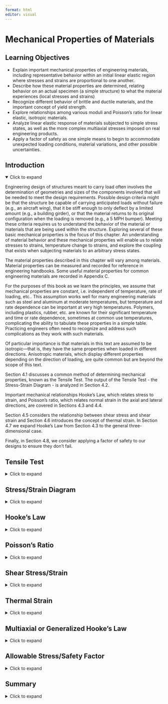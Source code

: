 ```yaml
---
format: html
editor: visual
---
```


# Mechanical Properties of Materials {#sec-mechanical-properties-of-materials}

::: {.callout-note icon="false"}
## Learning Objectives

-   Explain important mechanical properties of engineering materials, including representative behavior within an initial linear elastic region where stresses and strains are proportional to one another.
-   Describe how these material properties are determined, relating behavior on an actual specimen (a simple structure) to what the material experiences (local stresses and strains)
-   Recognize different behavior of brittle and ductile materials, and the important concept of yield strength.
-   Explore relationships among various moduli and Poisson’s ratio for linear elastic, isotropic materials.
-   Analyze linear elastic response of materials subjected to simple stress states, as well as the more complex multiaxial stresses imposed on real engineering products.
-   Apply a factor of safety as one simple means to begin to accommodate unexpected loading conditions, material variations, and other possible uncertainties.
:::

## Introduction {.unnumbered}

<details open>

<summary>Click to expand</summary>

Engineering design of structures meant to carry load often involves the determination of geometries and sizes of the components involved that will be needed to meet the design requirements. Possible design criteria might be that the structure be capable of carrying anticipated loads without failure (e.g., an aircraft wing), that it be stiff enough to only deflect by a limited amount (e.g., a building girder), or that the material returns to its original configuration when the loading is removed (e.g., a 5 MPH bumper). Meeting these criteria requires us to understand the behavior of the material or materials that are being used within the structure. Exploring several of these basic mechanical properties is the focus of this chapter. An understanding of material behavior and these mechanical properties will enable us to relate stresses to strains, temperature change to strains, and explore the coupling that exists when subjecting materials to an arbitrary stress states.

The material properties described in this chapter will vary among materials. Material properties can be measured and recorded for reference in engineering handbooks. Some useful material properties for common engineering materials are recorded in Appendix C.

For the purposes of this book as we learn the principles, we assume that mechanical properties are constant, i.e. independent of temperature, rate of loading, etc.. This assumption works well for many engineering materials such as steel and aluminum at moderate temperatures, but temperature and rate dependence can be important at very high temperatures. Polymers, including plastics, rubber, etc. are known for their significant temperature and time or rate dependence, sometimes at common use temperatures, complicating the ability to tabulate these properties in a simple table. Practicing engineers often need to recognize and address such complications as they work with such materials.

Of particular importance is that materials in this text are assumed to be isotropic—that is, they have the same properties when loaded in different directions. Anisotropic materials, which display different properties depending on the direction of loading, are quite common but are beyond the scope of this text.

Section 4.1 discusses a common method of determining mechanical properties, known as the Tensile Test. The output of the Tensile Test - the Stress-Strain Diagram - is analyzed in Section 4.2.

Important mechanical relationships Hooke's Law, which relates stress to strain, and Poisson's ratio, which relates normal strain in the axial and lateral directions, are covered in Sections 4.3 and 4.4.

Section 4.5 considers the relationship between shear stress and shear strain and Section 4.6 introduces the concept of thermal strain. In Section 4.7 we expand Hooke's Law from Section 4.3 to the general three-dimensional case.

Finally, in Section 4.8, we consider applying a factor of safety to our designs to ensure they don't fail.

</details>

## Tensile Test {#sec-4.1}

<details>

<summary>Click to expand</summary>

A common method of measuring mechanical properties of materials is the tensile test, which involves placing a cylinder or bar of material in a load frame (such as shown in Figure 4.1a) and subjecting the specimen to tensile loading. These load frames are designed in such a manner that they can mechanically extend the tensile bar, often to failure, while measuring both the imposed load and the specimen deformation. These quantities for the specimen are then used to determine the local or material level behavior of stress and strain by using the relationships covered in chapters 2 and 3. These latter quantities are often essential in engineering design because properties from appropriate tests on laboratory specimens may be used to predict the behavior of much more complex engineering components.

During a typical tensile test, a specimen (such as shown in Figure 4.1b) is mounted in grips that are then separated at a prescribed displacement rate. To determine stress, the recorded force at any time is divided by the cross-sectional area of the specimen. Because of the likelihood of failures at the grip due to concentrations of stress, specimens are typically "waisted" to form dogbone or dumbbell shapes. Large fillets are used to reduce stress concentrations associated with the different areas (See Section 5.2), and failure will typically occur within the narrowed region of the specimen due to the smaller cross-sectional area. This region is often referred to as the "gage region" as this becomes the area of interest for the specimen. In addition, this specimen produces a uniform uniaxial stress state within this gage region of the specimen. The normal stress within this region is determined by:

$$
\sigma=\frac{F}{A}
$$

To determine strain, devices such as mechanical extensometer's (see Figure 4.1c) are mounted on the specimen, measuring the deflection and dividing it by the original distance between the contact points.  The axial normal strain is determined by dividing the measured extension by the active length of the strain measuring device, typically a portion of the gage section of the specimen:

$$
\varepsilon=\frac{\Delta L}{L}
$$

![Figure 4.1: Tensile tests are a common means to measure mechanic properties of materials. (a) Illustration of a tensile test frame. (b) Left to right: Examples of steel, aluminum, poly(vinyl chloride), and poly(methyl methacrylate) tensile specimens. (c) Image of a circular steel specimen mounted in grips and instrumented with a clip-on extensometer.](images/CH4%20PNGs/4.1.png){fig-align="center"}

</details>

## Stress/Strain Diagram {#sec-4.2}

<details>

<summary>Click to expand</summary>

The goal in conducting tests of materials, such as the tensile test described above, is to learn qualitatively how the specimen responds and to quantitatively determine important mechanical properties of the material.

As discussed in the introduction to this chapter, these material properties will be assumed to be constant in this text and so, once determined from a test specimen, can be used to design and analyze components made of that same material. Appendix C contains material properties for a selection of these materials.

Figure 4.2a illustrates representative stress-strain behavior for several engineering materials.

![Figure 4.2: Results obtained from tensile tests. (a) Illustration of a typical stress-strain behavior for \_\_\_\_\_\_, \_\_\_\_, \_\_\_\_\_, and \_\_\_\_. (b) Failure surfaces for cast iron, mild steel, and an aluminum alloy.](images/CH4%20PNGs/4.2.png){fig-align="center"}

Each material initially experiences a linear relationship between stress and strain, represented as a straight line on the stress/strain diagram. This linear portion is referred to as elastic deformation. One important property of elastic deformation is that if an object is loaded into the elastic region (causing a certain amount of stress and strain) and the load is subsequently removed, the object will return to its original dimensions.

Materials such as glass, silicon wafers, and concrete tend to be quite brittle, breaking prior to significant permanent or plastic deformation. The behavior remains nearly linear until failure, an attribute of brittle materials. On the other hand, certain copper alloys, mild steel, and many polymers are often quite ductile, meaning that there is considerable plastic deformation beyond some limiting value of stress or strain. Unless a material is perfectly brittle, there will be a certain point beyond which the relationship between stress and strain becomes nonlinear, represented by a curve departing from linear elastic behavior on the stress/strain diagram. This nonlinear (often curved) portion is referred to as plastic deformation. If an object is loaded into the plastic region and the load is subsequently removed, any plastic deformation is permanent, and the object will not return to its original dimensions.

The transition between the linear region of the stress-strain curve and the subsequent behavior marks an important engineering property of the material known as the yield stress. Although considerable variations are seen among different materials, yielding is typically defined as the region within which relatively small increases in stress are associated with relatively large increases in strain. The yield strength of the material is a very important design parameter, as many engineering components are designed to operate within the linear region of material response, and hence remain elastic, i.e., the ability to return to their original configuration when loading is removed. You likely have experienced material yielding if you have ever deformed a coat hanger or paperclip such that it does not return to the original state. Such behavior is undesirable for many engineering components designed to continue operating in their original state. On the other hand, plastic deformation following yielding can be very important in terms of the fabrication process. For example sheets of steel or aluminum can be placed between molds and compressed under high pressure to deform them into the shape of an automobile panel as seen in figure 4.3a, an illustration of where plastic deformation is very important. Plastic deformation can also be useful in absorbing energy, such as seen in the concertina crushing of a structural component for an automobile (see figure 4.3b). This book, however, will focus on the pre-yield, linear elastic region.

![Figure 4.3: Engineering materials are often loaded beyond yield to permanently deform the material, as in (a) the stamping process for an automotive panel or in (b) the crushing of a weld-bonded hat section used to absorb energy in an automobile accident.](images/CH4%20PNGs/4.3.png){fig-align="center"}

Sometimes the yield region is further described by three distinct points on the stress/strain curve. The proportional limit marks the point where the relationship between stress and strain stops being linear. The elastic limit marks the point beyond which materials do not return to their original state. The yield point is typically defined using the 0.2% offset method where a straight line beginning at a strain of 0.002 (0.2%) and running parallel to the linear portion of the diagram is drawn. The point where this line intersects the stress/strain curve is defined as the yield point. Since these three points for a material often occur within a fairly narrow range of one another, this text will refer to these three points collectively as yielding, and will define the stress at this point as the yield strength. Figure 4.4 illustrates these definitions.

![Figure 4.4: Illustration of the proportional limit, the elastic limit, and the yield region of material response.](images/CH4%20PNGs/4.4.png){fig-align="center"}

Other metrics are also often quantitatively evaluated from stress-strain diagrams, including the ultimate strength, $\sigma_{alt}$, the maximum stress achieved prior to failure and the strain at break, $\varepsilon_{break}$ which is a measure of the ultimate elongation capabilities of the material (though is often dependent on the size of the specimen’s gage length.

</details>

## Hooke's Law {#sec-4.3}

<details>

<summary>Click to expand</summary>

The slope of the linear region of this stress/strain diagram represents an important material property known as Young's modulus or the modulus of elasticity, which will be designated by E. The elastic modulus can be thought of as a measure of stiffness of the material. A high elastic modulus for ‘stiff’ materials is represented by a steep slope. That is, a large increase in stress with only a small increase in strain. A low elastic modulus for ‘soft’ materials is represented by a shallow slope indicating a small increase in stress but a large increase in strain.

[Thomas Young](https://en.wikipedia.org/wiki/Thomas_Young_(scientist)) (1773-1829) was a British scientist, who noted the proportionality between applied force and extension, which he recorded as "ut tensio sic vis”, meaning "as is the extension, so is the force".

![Figure 4.5: Thomas Young](images/CH4%20PNGs/4.5.jpeg){fig-align="center" width="277"}

The linear elastic region of material response is of enormous importance for most engineering structures. Loading significantly beyond this proportional limit can result in pronounced yielding and permanent deformation that is often unacceptable, unless one is using this deformation to absorb energy (as in automobile frame involved in collision). Young's modulus or the modulus of elasticity is illustrated in figure 4.5a, which plots a portion of the normal stress versus normal strain, for example from a tensile test.

$$
E=\frac{\sigma}{\varepsilon}
$$

Since strain is unitless, elastic modulus will have the same units as stress \[Pa or psi\].

This relationship is more commonly called Hooke’s Law, and written in the form:

$$
\boxed{\sigma=E \varepsilon}
$$ {#eq-4.1}

| *where*
| *𝜎 = Average normal stress \[Pa, psi\]*
| *E = Elastic modulus \[Pa, psi\]*

*𝜀 = Normal strain*

It is especially important to note that this relationship is only applicable within the linear elastic region of the material’s response. Use of this relationship beyond this region can lead to serious design mistakes. One should note that this proportionality, applicable at the material level for stress and strain, also extends to structural elements, such as bars in tension or compression, beam deflections, helical springs in which the force and deflection are related by the spring constant, and many other engineering components and structures, as will be covered in the following chapters of the book.

![Figure 4.6: Illustration of the initial linear elastic portions of the sress strain curce and slopes corresponding to (a) Young's modulus for uniaxial tension; (b) shear modulus for pure shear loading](images/CH4%20PNGs/4.6.png){fig-align="center" width="486"}

Example 4.1 uses Hooke’s law to determine the elastic modulus of a material where the applied load and deformation are known.

::: {.callout-tip collapse="true" icon="false"}
## Example 4.1

Two bars are welded together and fixed to a wall at A. Two loads are applied as shown. Bar AB is 5 m long and has a diameter of 50 mm. If the change in length of bar AB is 4 mm, determine the elastic modulus of this bar.

![](images/CH4%20PNGs/example%204.1%20part%201.png){fig-align="center" width="478"}

::: {.callout-tip collapse="true" icon="false"}
## Solution

Cut a cross-section through bar AB and determine the internal load.

![](images/CH4%20PNGs/example%204.1%20part%202.png){fig-align="center" width="332"}

$$
\sum F_x= 100{~kN}+200{~kN}-N=0 \quad\rightarrow\quad N=300{~kN}
$$

Calculate the normal stress $\sigma=\frac{N}{A}=\frac{300,000{~kN}}{\pi(0.025)^2{~m}^2}=152.8{~MPa}$

Calculate the normal strain $\varepsilon=\frac{\Delta L}{L}=\frac{4{~mm}}{5,000{~mm}}=0.0008$

Use Hooke's Law to calculate the elastic modulus $$
E=\frac{\sigma}{\varepsilon}=\frac{152.8 \times 10^6{~Pa}}{0.0008}=191{~GPa}
$$
:::
:::

::: {.callout-warning icon="false"}
## Step-by-step:

1.  Determine the internal load in the member by equilibrium
2.  Determine the normal stress in the member by $\sigma=\frac{N}{A}$
3.  Determine the normal strain in the member by $\varepsilon=\frac{\Delta L}{L}$
4.  Use Hooke’s law to calculate the elastic modulus, $\sigma=E \varepsilon$
:::

</details>

## Poisson's Ratio {#sec-4.4}

<details>

<summary>Click to expand</summary>

When you stretch a rubber band, you will note that the elastomer elongates in the axial direction but that the cross-sectional area contracts. That is, there is a normal strain in the longitudinal (length) direction and also in the lateral (width or thickness) direction. There is a coupling between these normal strains in perpendicular directions. Poisson’s ratio is the material property that describes the proportional relationship between longitudinal and lateral strains. Named after Siméon Denis Poisson (1781-1840), the French mathematician and physicist, Poisson’s ratio is defined as the negative of the lateral strain divided by the longitudinal strain for a uniaxial eight loaded material. It may be expressed as:

$$
\boxed{\nu=-\frac{\varepsilon_{lateral}}{\varepsilon_{longitudinal}}}
$$ {#eq-4.2}

| *where*
| *𝜈 = Poisson's ratio*
| *𝜀~lateral~ = Lateral normal strain*

*𝜀~longitudinal~ = Longitudinal normal strain*

Note that this relationship is appropriate for a uniaxially loaded specimen (i.e., when a load is applied in only the longitudinal direction). Section 4.8 expands this relationship to cases where normal stresses are present in more than one direction. Poisson’s ratio is a material property that depends on the material as well as its structure. Theoretically, Poisson’s ratio can range from –1 to ½ for isotropic materials, but usually ranges from near zero for foams to nearly ½ for soft materials such as elastomers and gels. Most metals fall in the range from 0.2 to 0.35. A positive value of Poisson’s ratio means that as the material is extended in one direction, there will be a contraction in lateral directions. Most solid materials have positive Poisson’s ratios, though negative values have been reported in auxetic materials, such as certain meta-materials fabricated using additive manufacturing processes. Although beyond the scope of this course, such materials offer intriguing design possibilities. See example 4.2 for a simple application of Poisson’s ratio.

::: {.callout-tip collapse="true" icon="false"}
## Example 4.2

A circular polymeric rod with a diameter of 10 mm is subjected to a uniaxial force, resulting in an axial strain of 0.5%. A corresponding reduction in diameter of 0.02 mm is measured. Determine the Poisson’s ratio of this material.

::: {.callout-tip collapse="true" icon="false"}
## Solution

![](images/CH4%20PNGs/example%204.2.png){fig-align="center" width="72"}

The longitudinal strain is given as: ε~longitudinal~ = 0.005

The lateral strain is determined from the reduction in diameter divided by the original diameter, and is negative because it is contracting: $\varepsilon_{lateral}=\frac{-0.02{~mm}}{10{~mm}}=-0.002$

Poisson’s ratio is then easily determined as: $\nu=-\frac{\varepsilon_{lateral}}{\varepsilon_{longitudinal}}=-\frac{-0.002}{0.005}=0.4$
:::
:::

::: {.callout-warning icon="false"}
## Step-by-step:

1.  Determine the longitudinal strain $\varepsilon_{long}=\frac{\Delta L}{L}$

2.  Determine the lateral strain $\varepsilon_{l a t}=\frac{\Delta d}{d}$

3.  Calculate Poisson’s ratio $\nu=-\frac{\varepsilon_{lat}}{\varepsilon_{long}}$
:::

</details>

## Shear Stress/Strain {#sec-4.5}

<details>

<summary>Click to expand</summary>

In addition to considering normal stresses and strains, an understanding of the relationship between shear stresses and shear strains is also needed. A similar experiment can be performed to produce a diagram of shear stress against shear strain. The slope of a shear stress versus shear strain diagram is referred to as the shear modulus or modulus of rigidity, and will be designated by G. The corresponding slope of a shear stress versus shear strain plot is referred to as the shear modulus or modulus of rigidity, as shown in figure 4.5b.

$$
\boxed{\tau=G \gamma}
$$ {#eq-4.3}

| *where*
| *𝜏 = Shear stress \[Pa, psi\]*
| *G = Shear modulus or modulus of rigidity \[Pa, psi\]*

*𝛾 = shear strain*

It should be noted that Young’s modulus, the shear modulus, and Poisson’s ratio are not all independent of one another. For isotropic materials, there are only two independent, linear elastic properties; knowing any two allows one to calculate the others. It can be shown that:

$$
\boxed{G=\frac{E}{2(1+v)}}
$$ {#eq-4.4}

| *where*
| *G = Shear modulus or modulus of rigidity \[Pa, psi\]*
| *E = Elastic modulus \[Pa, psi\]*

*𝜈 = Poisson's ratio*

See example 4.3 for a problem involving the shear modulus.

::: {.callout-tip collapse="true" icon="false"}
## Example 4.3

Soft contact lenses often consist of a hydrogel, an elastomeric network that is imbibed with water, expanding its volume and making the lens more soft and compliant. Suppose a 10 mm cube of the dry elastomer were subjected to a shearing action as shown. Shearing forces of 5 N each are applied to the four faces of the cube, resulting in a displacement of 0.3 mm. What is the shear modulus of this elastomeric block?

::: {.callout-tip collapse="true" icon="false"}
## Solution

$$
\begin{aligned}
& \tau=5{~N} /(0.01{~m})^2=50{~kPa} \\
& \gamma=0.3{~mm}/10{~mm}=0.03=3 \% \\
& G=\frac{\tau}{\gamma}=50{~kPa}/0.03=1.667{~MPa}
\end{aligned}
$$

![](images/CH4%20PNGs/example%204.3.png){fig-align="center" width="364"}
:::
:::

::: {.callout-warning icon="false"}
## Step-by-step:

1.  Determine the internal load in the member by equilibrium
2.  Determine the shear stress in the member by $\tau=\frac{V}{A}$
3.  Determine the normal strain in the member by $\varepsilon=\frac{\Delta L}{L}$
4.  Use Hooke’s law to calculate the elastic modulus, $\sigma=E \varepsilon$
:::

</details>

## Thermal Strain {#sec-4.6}

<details>

<summary>Click to expand</summary>

In addition to relationships arising between stress and strain, other factors can affect dimensional changes of materials as well as changes in the stresses present in a structure. Most materials will expand, for example, when their temperature is increased. Many engineering structures will experience significant temperature variations during their life, beginning with thermal processes involved in their manufacture, cyclic temperature changes (e.g., day/night or summer/winter), or because of their usage, such as an engine block heating up or cooling down. Though dimensional changes from temperature often appear to be quite small, they can lead to significant changes in stress state, and in fact numerous failures result not from applied mechanical loading but from thermal exposure issues. Though beyond the current scope, other dimensional changes can also result from other environmental factors, such as the expansion of a material as water is absorbed, or from the application of electric fields for materials that exhibit piezoelectric properties.

Vibrational energy of atoms increases as temperature increases, typically leading to slightly greater atomic separation distances. This expansion leads to dimensional changes in the material, and the behavior is characterized by the material’s coefficient of thermal expansion (CTE). The linear CTE is often designated by $\alpha$ and is defined as the change in strain per unit change in temperature. As with the other material properties discussed in this chapter, $\alpha$ is assumed to be constant for any given material.

The CTE is independent of direction in isotropic materials. One may determine the CTE by heating or cooling a specimen and measuring the resulting strain (ε) or dimensional change and recording the change in temperature (ΔT):

$$
\alpha=\frac{\varepsilon}{\Delta T}=\frac{\frac{\Delta L}{L}}{\Delta T}
$$

where $\Delta T=T_{final}-T_{initial}$. Since strain is unitless, CTE has units of $\frac{1}{{ }^{\circ} \mathrm{C}}$ or $\frac{1}{{ }^{\circ} F}$. Knowing the CTE, one can easily determine the strain expected when a material is subjected to a temperature change of ΔT:

$$
\boxed{\varepsilon_T=\alpha \cdot \Delta T}
$$ {#eq-4.5}

Or dimensional changes can be determined as:

$$
\boxed{\Delta L=\alpha \cdot \Delta T \cdot L}
$$ {#eq-4.6}

| *where*
| *𝜀~T~ = Thermal strain*
| *𝛼 = Coefficient of thermal expansion* $\left[\frac{1}{^\circ C},\frac{1}{^\circ F}\right]$
| *𝛥T = Change in temperature* $[^\circ C, ^\circ F]$
| *𝛥L = Change in length \[m, in.\]*

*L = Original length \[m, in.\]*

See Example 4.4 for a problem involving a temperature change resulting in a thermal strain.

::: {.callout-tip collapse="true" icon="false"}
## Example 4.4

![](images/CH4%20PNGs/example%204.4.png){fig-align="center" width="273"}

A 24” long aluminum bar with a coefficient of thermal expansion of 13x10^-6^/F° and Young’s modulus of 10,000 ksi is cooled from 100°F to 25 °F.

1.  What change in strain results from this temperature change if the bar is free to contract?
2.  What change in length results from this temperature change if the bar is free to contract?

::: {.callout-tip collapse="true" icon="false"}
## Solution

1.  $\varepsilon_T=\alpha \cdot \Delta T=13 \times 10^{-6} /^\circ{F} *\left(-75^{\circ}{F}\right)=-0.00098$

2.  $L_{final}-L_{initial}=\varepsilon_T \cdot 24{~in} =-0.0234 {~in}$
:::
:::

::: {.callout-warning icon="false"}
## Step-by-step: Thermal Strain

1.  Determine the change in temperature, $\Delta T=T_{final}-T_{initial}$

2.  Look up the coefficient of thermal expansion (𝛼) for the material

3.  Calculate the thermal strain, $\varepsilon=\alpha \Delta T$

4.  Calculate the change in length from $\varepsilon=\frac{\Delta L}{L} \rightarrow \Delta L=\varepsilon L$
:::

</details>

## Multiaxial or Generalized Hooke's Law {#sec-4.7}

<details>

<summary>Click to expand</summary>

Materials are often tested under idealized conditions, such as uniaxial tension or shearing resulting from torsional loading. These tests are important because they provide material properties necessary for engineering design. Such simple stress states are less common in actual engineered components, where more complex, multiaxial stress states are present, as shown in figure 4.6.

![Figure 4.7: Illustration of a general, multiaxial stress state, showing normal and shear stresses acting on the positive x-, y-, and z-planes. Note that equal and opposite stresses exist on the hidden faces of the element.](images/CH4%20PNGs/4.7.png){fig-align="center" width="423"}

Here there are three normal stresses, referred to with a single subscript indicating their direction (σ~x~, σ~y~, and σ~z~). There are six shear stresses, designated by τ, which are referred to with two subscripts, one indicating the plane or ‘face’ that the stress acts on and the other indicating the direction that it acts in. For example, on the y-z plane (the x-face) there is the normal stress σ~x~ and two shear stresses, τ~xy~ and τ~xz~. The first subscript indicates that these shear stresses act on the x-face and the second subscript indicates that they point in the y- and z-directions respectively.

Consider the x-y plane of the stress element in figure 4.7. This 2D plane is shown in figure 4.8. It experiences two normal stresses (σ~x~ and σ~y~) and two shear stresses (τ~xy~ and τ~yx~). τ~xy~ will cause the element to rotate counterclockwise while τ~yx~ will cause the element to rotate clockwise. For an element in equilibrium, these two stresses must be equal in order for these rotation effects to balance. Expanding this to the other planes we may say τ~xy~ = τ~yx~, τ~xz~ = τ~zx~, and τ~yz~ = τ~zy~.

![Figure 4.8: 2D view of the x-y plane of a 3D stress element.](images/CH4%20PNGs/4.8.png){fig-align="center" width="317"}

Having learned the concept of Poisson’s ratio, we recognize that there is a coupling between normal stresses in one direction and the normal strains in other directions. We have reviewed this in the context of the response to the application of a uniaxial stress state—a normal stress applied in only one direction. For example, if there is a normal stress in the x-direction there will also be a normal strain in the x-direction and also in the y- and z-directions.

Specifically:

$$
\begin{aligned}
& \varepsilon_x=\frac{\sigma_x}{E} \\
& \varepsilon_y=-v \varepsilon_x=-\frac{\nu \sigma_x}{E} \\
& \varepsilon_z=-\nu \varepsilon_x=-\frac{\nu \sigma_x}{E}
\end{aligned}
$$

Most engineering structures, however, involve more complex stress states, in which stresses may be applied in the x-, y-, and z-directions. We refer to these as multiaxial stress states. We can define similar equations for a normal stress applied in the y-direction:

$$
\begin{aligned}
& \varepsilon_y=\frac{\sigma_y}{E} \\
& \varepsilon_x=-\nu \varepsilon_y=-\frac{\nu \sigma_y}{E} \\
& \varepsilon_z=-\nu \varepsilon_y=-\frac{\nu \sigma_y}{E}
\end{aligned}
$$

And for a normal stress applied in the z-direction:

$$
\begin{aligned}
& \varepsilon_z=\frac{\sigma_z}{E} \\
& \varepsilon_x=-\nu \varepsilon_z=-\frac{\nu \sigma_z}{E} \\
& \varepsilon_y=-\nu \varepsilon_z=-\frac{\nu \sigma_z}{E}
\end{aligned}
$$

If loads are applied in all 3 directions simultaneously, we can determine the overall strain in each direction by simply adding together the above components:

$$
\boxed{\begin{aligned}
& \varepsilon_x=\frac{\sigma_x}{E}-\frac{\nu \sigma_y}{E}-\frac{\nu \sigma_z}{E}=\frac{1}{E}\left[\sigma_x-\nu\left(\sigma_y+\sigma_z\right)\right] \\
& \varepsilon_y=\frac{1}{E}\left[\sigma_y-\nu\left(\sigma_x+\sigma_z\right)\right] \\
& \varepsilon_z=\frac{1}{E}\left[\sigma_z-\nu\left(\sigma_x+\sigma_y\right)\right]
\end{aligned}}
$$ {#eq-4.7}

| *where*
| *𝜀~x~, 𝜀~y~, 𝜀~z~ = Normal strain in the x-, y-, and z-directions*
| *𝜎~x~, 𝜎~y~, 𝜎~z~ = Normal stress in the x-, y-, and z-directions \[Pa, psi\]*
| *E = Elastic modulus \[Pa, psi\]*

*𝜈 = Poisson's ratio*

This is the generalized Hooke’s law for the 3-dimensional state of stress. Example problem 4.5 demonstrates the application of the generalized Hooke’s law to a problem with stresses acting in the x-, y-, and z-directions.

We may make similar observations about strain, where normal strains are written with a single subscript as ε~x~, ε~y~, and ε~z~. Shear strains are written with 2 subscripts as γ~xy~ = γ~yx~, γ~xz~ = γ~zx~, and γ~yz~ = γ~zy~.

The relationships between shear stresses and strains do not change in isotropic materials subjected to additional other stress components, so:

$$
\boxed{\begin{aligned}
& \gamma_{xy}=\frac{\tau_{xy}}{G} \\
& \gamma_{yz}=\frac{\tau_{yz}}{G} \\
& \gamma_{xz}=\frac{\tau_{xz}}{G}
\end{aligned}}
$$ {#eq-4.8}

| *where*
| *𝛾~xy~, 𝛾~yz~, 𝛾~xz~ = Shear strains*
| *𝜏~xy~, 𝜏~yz~, 𝜏~xz~ = Shear stresses \[Pa, psi\]*

*G = Shear modulus \[Pa, psi\]*

::: {.callout-tip collapse="true" icon="false"}
## Example 4.5

A solid, 50 mm polycarbonate cube is subjected to a compressive stress of $p=10 \mathrm{MPa}$ on all sides. Assuming the material has a Young’s modulus of 3 GPa and a Poisson’s ratio of 0.38, what is the change in length of one of the edges?

![](images/CH4%20PNGs/example%204.5.png){fig-align="center" width="419"}

::: {.callout-tip collapse="true" icon="false"}
## Solution

First, we note that a compressive stress acts in all directions, so $\sigma_x=\sigma_y=\sigma_z=-p=-10{~MPa}$. We can choose any one of the generalized Hooke’s law equations to determine the strain in the corresponding direction but note that all normal strains will be the same.

$$
\begin{aligned}
& \varepsilon_x=\frac{1}{E}\left[\sigma_x-v\left(\sigma_y+\sigma_z\right)\right] \\
& \varepsilon=\frac{-p}{E}[1-2 v] \\
& \varepsilon=\frac{-10 {~MPa}}{3{~GPa}}[1-2*0.38]=-~0.0008=-~0.08 \%
\end{aligned}
$$

If one used the simple uniaxial Hooke’s law, $\sigma=\mathrm{E} \varepsilon$, one would erroneously obtain a strain of -0.33% and a change in length of –0.167 mm, more than four times the correct answer!
:::
:::

::: {.callout-warning icon="false"}
## Step-by-step: Multiaxial Hooke's Law

1.  Determine the stress, σ, acting on each side of the stress element
2.  Use these stresses to calculate the strain, ε, on each side of the stress element, using the generalized Hooke’s law
3.  Calculate the change in length of each side, using $\varepsilon=\frac{\Delta L}{L}$
:::

</details>

## Allowable Stress/Safety Factor {#sec-4.8}

<details>

<summary>Click to expand</summary>

Safety is of primary importance in engineering practice, and various engineering principles and codes are built on the necessity of considering the safety of products we design. The concept is that we would determine the location and magnitude of the maximum stresses under the most stringent anticipated loading conditions and compare these predicted values with the failure stress, such as the yield or ultimate strength of a material. Rather than allowing the maximum anticipated stress to equal the failure stress, however, products are often designed so that the maximum allowable stress is only some fraction of the failure stress, leading to a more conservative design. Essentially, the failure stress is scaled back by the factor of safety (F.S.), a quantity that is greater than one.

$$
\boxed{\sigma_{allow}=\frac{\sigma_{fail}}{F . S .}}
$$ {#eq-4.9}

| *where*
| *𝜎~allow~ = Allowable stress \[Pa, psi\]*
| *𝜎~fail~ = Failure stress \[Pa, psi\]*

*F.S. = Factor of safety*

Example problem 4.6 demonstrates a simple calculation of the factor of safety based on the failure and allowable stresses in a component. In practice it is also common to work the other way and, starting with a defined factor of safety and failure stress, calculate the allowable stress in a component made of a given material.

Making the factor of safety larger, in principle, should make the structure less likely to fail, but there are often weight, cost, environmental, and functional penalties associated with higher F.S. values. If the F.S. value is too small, the margin of safety for the design may become unacceptable. Unexpected overload situations, engineering design and assumption errors, and general wear and tear of a material over time, including in challenging environments, could lead to failure. The consequences of failures can range from minor inconveniences all the way to major catastrophes with significant loss of life and property. Negative publicity and attitudes towards even minor failures can be of concern to customers and significantly reduce future product sales, so product engineering involves risk assessment and mitigation, in addition to production costs and other factors.

Safe design philosophies are often industry-specific and may be much more involved and complicated than our simple factor of safety concept conveys. For our purposes, suffice it to say that larger factors of safety are often used when there is less certainty about our designs, the loads our structures might sustain, or the severity of environmental and use conditions. Larger factors of safety are often required when the consequences of failure are considered to be greater. For example, design of a theatre that could be filled with hundreds of people might use a higher F.S. than that employed for a storage building that is seldom occupied.

::: {.callout-tip collapse="true" icon="false"}
## Example 4.6

A 2 mm diameter steel wire is used to suspend a mass of 40 kg. Using the yield strength of 200 MPa as the allowable stress, what is the factor of safety of the wire (ignoring end and dynamic effects)?

![](images/CH4%20PNGs/example%204.6.png){fig-align="center" width="195"}

::: {.callout-tip collapse="true" icon="false"}
## Solution

First determine the normal force in the wire caused by the mass.

$$
P=40{~kg} * 9.81~\frac{{m}}{{s}^2}=392~\frac{{kg} \cdot {m}}{{s}^2}=392{~N} \\
$$

The actual stress allowed in the wire can be calculated from:

$$
\sigma=\frac{N}{A}=\frac{392{~N}}{\pi*(0.001{~m})^2}=124.8{~MPa}
$$

Now the factor of safety can be determined.

$$
F.S.=\frac{\sigma_{fail}}{\sigma_{allow}}=\frac{200{~MPa}}{124.8{~MPa}}=1.60
$$
:::
:::

::: {.callout-warning icon="false"}
## Step-by-step: Safety factor

1.  Determine the failure stress of the member. Depending on the application, this may be the yield stress or the ultimate stress.
2.  Determine the allowable stress in the member from $\sigma_{allow}=\frac{\sigma_{fail}}{F . S .}$
3.  Use the allowable stress to calculate the allowable force in the member or the required cross-sectional area, using $\sigma_{allow}=\frac{F}{A}$
:::

</details>

## Summary {.unnumbered}

<details>

<summary>Click to expand</summary>

::: {.callout-note icon="false"}
## Key Takeaways

The mechanical properties of materials need to be known for engineering design purposes. For many applications, the linear elastic properties are the first step in characterizing a material and in designing to determine stresses resulting from imposed displacements or strains and deflections caused by imposed loading scenarios.

Tensile tests of material samples are a common means to measure material behavior, both in the linear elastic region and beyond.

Tensile tests can provide the normal stress-strain behavior, and the Young’s modulus (or modulus of elasticity) is defined as the slope of the linear portion of this curve.

The proportional limit, elastic limit, and yield point of some engineering materials are quite similar, and the yield strength will be used throughout the book to denote this region of material response.

Because safe designs often involve materials being used below their yield strength, the linear elastic properties—moduli and Poisson’s ratio—are important parameters for engineering design.

Poisson’s ratio characterizes the coupling between normal stresses in one direction and strains in lateral directions through the generalized Hooke’s law.

The shear modulus (or modulus of rigidity) relates shear stresses and shear strains in the linear elastic region.

The factor of safety is one simple means to quantify how conservative a design may be, an important parameter in engineering design.
:::

::: {.callout-note icon="false"}
## Key Equations

Hooke’s law:

$$
\sigma=E \varepsilon_{long}
$$

Poisson’s ratio:

$$
\nu=-\frac{\varepsilon_{lat}}{\varepsilon_{long}}
$$

Shear stress/strain:

$$
\tau=G \gamma
$$

Relationship between E, G, and ν:

$$
G=\frac{E}{2(1+\nu)}
$$

Thermal strain:

$$
\varepsilon=\alpha \Delta T
$$

$$
\Delta L=\alpha\Delta TL
$$

Generalized Hooke’s law:

$$
\begin{aligned}
& \varepsilon_x=\frac{1}{E}\left[\sigma_x-v\left(\sigma_y+\sigma_z\right)\right] \\
& \varepsilon_y=\frac{1}{E}\left[\sigma_y-v\left(\sigma_x+\sigma_z\right)\right] \\
& \varepsilon_z=\frac{1}{E}\left[\sigma_z-v\left(\sigma_x+\sigma_y\right)\right]
\end{aligned}
$$

$$
{\begin{aligned}
& \gamma_{xy}=\frac{\tau_{xy}}{G} \\
& \gamma_{yz}=\frac{\tau_{yz}}{G} \\
& \gamma_{xz}=\frac{\tau_{xz}}{G}
\end{aligned}}
$$ Factor of safety:

$$
F . S .=\frac{\sigma_{fail}}{\sigma_{allow}}
$$
:::

</details>
